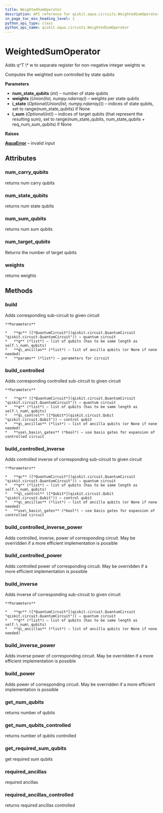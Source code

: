 ```yaml
---
title: WeightedSumOperator
description: API reference for qiskit.aqua.circuits.WeightedSumOperator
in_page_toc_min_heading_level: 1
python_api_type: class
python_api_name: qiskit.aqua.circuits.WeightedSumOperator
---
```


# WeightedSumOperator

<Class id="qiskit.aqua.circuits.WeightedSumOperator" github="https://github.com/qiskit-community/qiskit-aqua/tree/stable/0.7/qiskit/aqua/circuits/weighted_sum_operator.py" signature="WeightedSumOperator(num_state_qubits, weights, i_state=None, i_sum=None)">
  Adds q^T \* w to separate register for non-negative integer weights w.

  Computes the weighted sum controlled by state qubits

  **Parameters**

  *   **num\_state\_qubits** (*int*) – number of state qubits
  *   **weights** (*Union(list, numpy.ndarray)*) – weights per state qubits
  *   **i\_state** (*Optional(Union(list, numpy.ndarray))*) – indices of state qubits, set to range(num\_state\_qubits) if None
  *   **i\_sum** (*Optional(int)*) – indices of target qubits (that represent the resulting sum), set to range(num\_state\_qubits, num\_state\_qubits + req\_num\_sum\_qubits) if None

  **Raises**

  [**AquaError**](qiskit.aqua.AquaError "qiskit.aqua.AquaError") – invalid input

  ## Attributes

  ### num\_carry\_qubits

  <Attribute id="qiskit.aqua.circuits.WeightedSumOperator.num_carry_qubits">
    returns num carry qubits
  </Attribute>

  ### num\_state\_qubits

  <Attribute id="qiskit.aqua.circuits.WeightedSumOperator.num_state_qubits">
    returns num state qubits
  </Attribute>

  ### num\_sum\_qubits

  <Attribute id="qiskit.aqua.circuits.WeightedSumOperator.num_sum_qubits">
    returns num sum qubits
  </Attribute>

  ### num\_target\_qubits

  <Attribute id="qiskit.aqua.circuits.WeightedSumOperator.num_target_qubits">
    Returns the number of target qubits
  </Attribute>

  ### weights

  <Attribute id="qiskit.aqua.circuits.WeightedSumOperator.weights">
    returns weights
  </Attribute>

  ## Methods

  ### build

  <Function id="qiskit.aqua.circuits.WeightedSumOperator.build" signature="WeightedSumOperator.build(qc, q, q_ancillas=None, params=None)">
    Adds corresponding sub-circuit to given circuit

    **Parameters**

    *   **qc** ([*QuantumCircuit*](qiskit.circuit.QuantumCircuit "qiskit.circuit.QuantumCircuit")) – quantum circuit
    *   **q** (*list*) – list of qubits (has to be same length as self.\_num\_qubits)
    *   **q\_ancillas** (*list*) – list of ancilla qubits (or None if none needed)
    *   **params** (*list*) – parameters for circuit
  </Function>

  ### build\_controlled

  <Function id="qiskit.aqua.circuits.WeightedSumOperator.build_controlled" signature="WeightedSumOperator.build_controlled(qc, q, q_control, q_ancillas=None, use_basis_gates=True)">
    Adds corresponding controlled sub-circuit to given circuit

    **Parameters**

    *   **qc** ([*QuantumCircuit*](qiskit.circuit.QuantumCircuit "qiskit.circuit.QuantumCircuit")) – quantum circuit
    *   **q** (*list*) – list of qubits (has to be same length as self.\_num\_qubits)
    *   **q\_control** ([*Qubit*](qiskit.circuit.Qubit "qiskit.circuit.Qubit")) – control qubit
    *   **q\_ancillas** (*list*) – list of ancilla qubits (or None if none needed)
    *   **use\_basis\_gates** (*bool*) – use basis gates for expansion of controlled circuit
  </Function>

  ### build\_controlled\_inverse

  <Function id="qiskit.aqua.circuits.WeightedSumOperator.build_controlled_inverse" signature="WeightedSumOperator.build_controlled_inverse(qc, q, q_control, q_ancillas=None, use_basis_gates=True)">
    Adds controlled inverse of corresponding sub-circuit to given circuit

    **Parameters**

    *   **qc** ([*QuantumCircuit*](qiskit.circuit.QuantumCircuit "qiskit.circuit.QuantumCircuit")) – quantum circuit
    *   **q** (*list*) – list of qubits (has to be same length as self.\_num\_qubits)
    *   **q\_control** ([*Qubit*](qiskit.circuit.Qubit "qiskit.circuit.Qubit")) – control qubit
    *   **q\_ancillas** (*list*) – list of ancilla qubits (or None if none needed)
    *   **use\_basis\_gates** (*bool*) – use basis gates for expansion of controlled circuit
  </Function>

  ### build\_controlled\_inverse\_power

  <Function id="qiskit.aqua.circuits.WeightedSumOperator.build_controlled_inverse_power" signature="WeightedSumOperator.build_controlled_inverse_power(qc, q, q_control, power, q_ancillas=None, use_basis_gates=True)">
    Adds controlled, inverse, power of corresponding circuit. May be overridden if a more efficient implementation is possible
  </Function>

  ### build\_controlled\_power

  <Function id="qiskit.aqua.circuits.WeightedSumOperator.build_controlled_power" signature="WeightedSumOperator.build_controlled_power(qc, q, q_control, power, q_ancillas=None, use_basis_gates=True)">
    Adds controlled power of corresponding circuit. May be overridden if a more efficient implementation is possible
  </Function>

  ### build\_inverse

  <Function id="qiskit.aqua.circuits.WeightedSumOperator.build_inverse" signature="WeightedSumOperator.build_inverse(qc, q, q_ancillas=None)">
    Adds inverse of corresponding sub-circuit to given circuit

    **Parameters**

    *   **qc** ([*QuantumCircuit*](qiskit.circuit.QuantumCircuit "qiskit.circuit.QuantumCircuit")) – quantum circuit
    *   **q** (*list*) – list of qubits (has to be same length as self.\_num\_qubits)
    *   **q\_ancillas** (*list*) – list of ancilla qubits (or None if none needed)
  </Function>

  ### build\_inverse\_power

  <Function id="qiskit.aqua.circuits.WeightedSumOperator.build_inverse_power" signature="WeightedSumOperator.build_inverse_power(qc, q, power, q_ancillas=None)">
    Adds inverse power of corresponding circuit. May be overridden if a more efficient implementation is possible
  </Function>

  ### build\_power

  <Function id="qiskit.aqua.circuits.WeightedSumOperator.build_power" signature="WeightedSumOperator.build_power(qc, q, power, q_ancillas=None)">
    Adds power of corresponding circuit. May be overridden if a more efficient implementation is possible
  </Function>

  ### get\_num\_qubits

  <Function id="qiskit.aqua.circuits.WeightedSumOperator.get_num_qubits" signature="WeightedSumOperator.get_num_qubits()">
    returns number of qubits
  </Function>

  ### get\_num\_qubits\_controlled

  <Function id="qiskit.aqua.circuits.WeightedSumOperator.get_num_qubits_controlled" signature="WeightedSumOperator.get_num_qubits_controlled()">
    returns number of qubits controlled
  </Function>

  ### get\_required\_sum\_qubits

  <Function id="qiskit.aqua.circuits.WeightedSumOperator.get_required_sum_qubits" signature="static WeightedSumOperator.get_required_sum_qubits(weights)">
    get required sum qubits
  </Function>

  ### required\_ancillas

  <Function id="qiskit.aqua.circuits.WeightedSumOperator.required_ancillas" signature="WeightedSumOperator.required_ancillas()">
    required ancillas
  </Function>

  ### required\_ancillas\_controlled

  <Function id="qiskit.aqua.circuits.WeightedSumOperator.required_ancillas_controlled" signature="WeightedSumOperator.required_ancillas_controlled()">
    returns required ancillas controlled
  </Function>
</Class>

